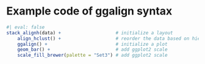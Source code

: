 # Example code of ggalign syntax

```r
#| eval: false
stack_alignh(data) +                    # initialize a layout
    align_hclust() +                    # reorder the data based on hierarchical clustering
    ggalign() +                         # initialize a plot
    geom_bar() +                        # add ggplot2 scale
    scale_fill_brewer(palette = "Set3") # add ggplot2 scale
```
